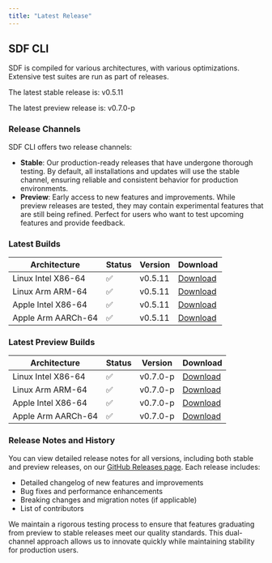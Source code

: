 ```yaml
---
title: "Latest Release" 
---
```


## SDF CLI

SDF is compiled for various architectures, with various optimizations. Extensive
test suites are run as part of releases.

The latest stable release is:
v0.5.11

The latest preview release is: 
v0.7.0-p

### Release Channels

SDF CLI offers two release channels:

- **Stable**: Our production-ready releases that have undergone thorough testing. By default, all installations and updates will use the stable channel, ensuring reliable and consistent behavior for production environments.
- **Preview**: Early access to new features and improvements. While preview releases are tested, they may contain experimental features that are still being refined. Perfect for users who want to test upcoming features and provide feedback.

### Latest Builds

| Architecture           | Status | Version | Download |
| ---------------------- | ------ | ------- | -------- |
| Linux Intel X86-64     |   ✅   | v0.5.11  | [Download](https://cdn.sdf.com/releases/download/sdf-v0.5.11-x86_64-unknown-linux-musl.tar.gz) |
| Linux Arm ARM-64       |   ✅   | v0.5.11  | [Download](https://cdn.sdf.com/releases/download/sdf-v0.5.11-arm-unknown-linux-gnueabihf.tar.gz) |
| Apple Intel X86-64     |   ✅   | v0.5.11  | [Download](https://cdn.sdf.com/releases/download/sdf-v0.5.11-x86_64-apple-darwin.tar.gz) |
| Apple Arm AARCh-64     |   ✅   | v0.5.11  | [Download](https://cdn.sdf.com/releases/download/sdf-v0.5.11-aarch64-apple-darwin.tar.gz) |


### Latest Preview Builds

| Architecture           | Status | Version | Download |
| ---------------------- | ------ | ------- | -------- |
| Linux Intel X86-64     |   ✅   | v0.7.0-p  | [Download](https://cdn.sdf.com/releases/download/sdf-v0.7.0-p-x86_64-unknown-linux-musl.tar.gz) |
| Linux Arm ARM-64       |   ✅   | v0.7.0-p  | [Download](https://cdn.sdf.com/releases/download/sdf-v0.7.0-p-arm-unknown-linux-gnueabihf.tar.gz) |
| Apple Intel X86-64     |   ✅   | v0.7.0-p  | [Download](https://cdn.sdf.com/releases/download/sdf-v0.7.0-p-x86_64-apple-darwin.tar.gz) |
| Apple Arm AARCh-64     |   ✅   | v0.7.0-p  | [Download](https://cdn.sdf.com/releases/download/sdf-v0.7.0-p-aarch64-apple-darwin.tar.gz) |


### Release Notes and History

You can view detailed release notes for all versions, including both stable and preview releases, on our [GitHub Releases page](https://github.com/sdf-labs/sdf-cli/releases). Each release includes:

- Detailed changelog of new features and improvements
- Bug fixes and performance enhancements
- Breaking changes and migration notes (if applicable)
- List of contributors

We maintain a rigorous testing process to ensure that features graduating from preview to stable releases meet our quality standards. This dual-channel approach allows us to innovate quickly while maintaining stability for production users.
